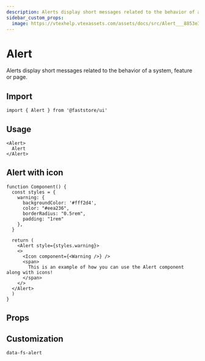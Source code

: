 ```yaml
---
description: Alerts display short messages related to the behavior of a system, feature or page.
sidebar_custom_props: 
  image: https://vtexhelp.vtexassets.com/assets/docs/src/Alert___8853e3dae68a1a6a1c5d6a103b752ede.png
---
```



# Alert

Alerts display short messages related to the behavior of a system, feature or page.

## Import

```tsx
import { Alert } from '@faststore/ui'
```

## Usage

```tsx live
<Alert>
  Alert
</Alert>
```

## Alert with icon

```tsx live
function Component() {
  const styles = {
    warning: {
      backgroundColor: '#fff2d4',
      color: "#eea236",
      borderRadius: "0.5rem",
      padding: "1rem"
    },
  }

  return (
    <Alert style={styles.warning}>
    <>
      <Icon component={<Warning />} />
      <span>
        This is an example of how you can use the Alert component along with icons!
      </span>
    </>
  </Alert>
  )
}
```

## Props

<PropsSection name="Alert" />

## Customization

`data-fs-alert`
